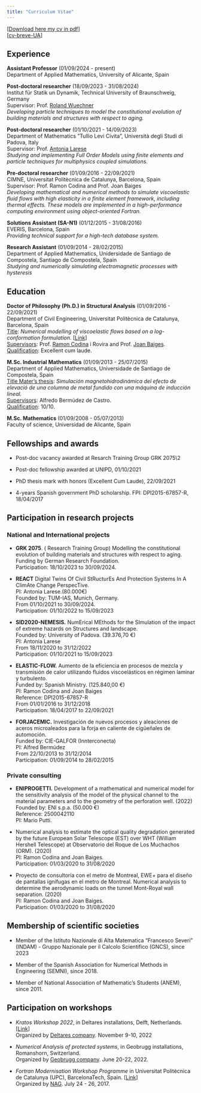 ```yaml
---
title: "Curriculum Vitae"
---
```


[[Download here my cv in pdf](/assets/docs/cv_laura_2501.pdf)]\
[[cv-breve-UA](https://cvnet.cpd.ua.es/curriculum-breve/es/moreno-martinez-laura/21567#)]

## Experience
**Assistant Professor** (01/09/2024 - present)\
Department of Applied Mathematics, University of Alicante, Spain

**Post-doctoral researcher** (18/09/2023 - 31/08/2024)\
Institut für Statik un Dynamik, Technical University of Braunschweig, Germany\
Supervisor: Prof. [Roland Wuechner](https://www.cee.ed.tum.de/st/mitarbeiterinnen/roland-wuechner/)\
*Developing particle techniques to model the constitutional evolution of building materials and structures with respect to aging.*

**Post-doctoral researcher** (01/10/2021 - 14/09/2023)\
Department of Mathematics ”Tullio Levi Civita”, Università degli Studi di Padova, Italy\
Supervisor: Prof. [Antonia Larese](https://www.math.unipd.it/~antonia/)\
*Studying and implementing Full Order Models using finite elements and particle techniques for multiphysics coupled simulations.*

**Pre-doctoral researcher** (01/09/2016 - 22/09/2021)\
CIMNE, Universitat Politècnica de Catalunya, Barcelona, Spain\
Supervisor: Prof. Ramon Codina and Prof. Joan Baiges\
*Developing mathematical and numerical methods to simulate viscoelastic fluid flows with high elasticity in a finite element framework, including thermal effects. These models are implemented in a high-performance computing environment using object-oriented Fortran.*

**Solutions Assistant (SA-N1)** (01/12/2015 - 31/08/2016)\
EVERIS, Barcelona, Spain\
*Providing technical support for a high-tech database system.*

**Research Assistant** (01/09/2014 - 28/02/2015)\
Department of Applied Mathematics, Unidersidade de Santiago de Compostela, Santiago de
Compostela, Spain\
*Studying and numerically simulating electromagnetic processes with hysteresis*

## Education
**Doctor of Philosophy (Ph.D.) in Structural Analysis** (01/09/2016 - 22/09/2021)\
Department of Civil Engineering, Universitat Politècnica de Catalunya, Barcelona, Spain\
<u>Title</u>: *Numerical modelling of viscoelastic flows based on a log-conformation formulation*. [[Link](https://www.tdx.cat/handle/10803/672679#page=1)]\
<u>Supervisors</u>: Prof. [Ramon Codina](https://deca.upc.edu/en/people/ramon.codina) i Rovira and Prof. [Joan Baiges](https://sites.google.com/site/joanbaiges/home).\
<u>Qualification</u>: Excellent cum laude.

**M.Sc. Industrial Mathematics** (01/09/2013 - 25/07/2015)\
Department of Applied Mathematics, Universidade de Santiago de Compostela, Spain\
<u>Title Mater's thesis</u>: *Simulación magnetohidrodinámica del efecto de elevació de una columna de metal fundido con una máquina de inducción lineal.* \
<u>Supervisors</u>: Alfredo Bermúdez de Castro.\
<u>Qualification</u>: 10/10.

**M.Sc. Mathematics** (01/09/2008 - 05/07/2013)\
Faculty of science, Universidad de Alicante, Spain

## Fellowships and awards
* Post-doc vacancy awarded at Resarch Training Group GRK 2075\2

* Post-doc fellowship awarded at UNIPD, 01/10/2021

* PhD thesis mark with honors (Excellent Cum Laude), 22/09/2021

* 4-years Spanish government PhD scholarship. FPI: DPI2015-67857-R, 18/04/2017

## Participation in research projects

### National and International projects

- **GRK 2075**. ( Research Training Group) Modelling the constitutional evolution of building materials and structures with respect to aging.\
Funding by German Research Foundation.\
Participation: 18/10/2023 to 30/09/2024.

- **REACT** Digital Twins Of Civil StRucturEs And Protection Systems In A ClimAte Change PerspecTive.\
PI: Antonia Larese.(80.000€)\
Founded by: TUM-IAS, Munich, Germany. \
From 01/10/2021 to 30/09/2024.\
Participation: 01/10/2022 to 15/09/2023

- **SID2020-NEMESIS.** NumErical MEthods for the SImulation of the impact of extreme hazards on Structures and landscape.\
Founded by: University of Padova. (39.376,70 €)\
PI: Antonia Larese \
From 18/11/2020 to 31/12/2022\
Participation: 01/10/2021 to 15/09/2023

- **ELASTIC-FLOW.** Aumento de la eficiencia en procesos de mezcla y transmisión de calor utilizando fluidos viscoelásticos en régimen laminar y turbulento.\
Funded by: Spanish Ministry. (125.840,00 €)\
PI: Ramon Codina and Joan Baiges\
Reference: DPI2015-67857-R\
From 01/01/2016 to 31/12/2018\
Participation: 18/04/2017 to 22/09/2021

- **FORJACEMIC.** Investigación de nuevos procesos y aleaciones de aceros microaleados para la forja en caliente de cigüeñales de automoción. \
Funded by: CIE-GALFOR (Innterconecta) \
PI: Alfred Bermúdez \
From 22/10/2013 to 31/12/2014\
Participation: 01/09/2014 to 28/02/2015

### Private consulting

- **ENIPROGETTI.** Development of a mathematical and numerical model for the sensitivity analysis of the model of the physical channel to the material parameters and to the geometry of the perforation well. (2022)\
Founded by: ENI s.p.a. (50.000 €) \
Reference: 2500042110\
PI: Mario Putti.\

- Numerical analysis to estimate the optical quality degradation generated by the future European Solar Telescope (EST) over WHT (William Hershell Telescope) at Observatorio del Roque de Los Muchachos (ORM). (2020)\
PI: Ramon Codina and Joan Baiges.\
Participation: 01/03/2020 to 31/08/2020

- Proyecto de consultoría con el metro de Montreal, EWE+ para el diseño de pantallas ignífugas en el metro de Montreal. Numerical analysis to determine the aerodynamic loads on the tunnel Mont-Royal wall separation. (2020)\
PI: Ramon Codina and Joan Baiges.\
Participation: 01/03/2020 to 31/08/2020

## Membership of scientific societies

* Member of the Istituto Nazionale di Alta Matematica "Francesco Severi" (INDAM) - Gruppo Nazionale per il Calcolo Scientifico (GNCS), since 2023

* Member of the Spanish Association for Numerical Methods in Engineering (SEMNI), since 2018.

* Member of National Association of Mathematic’s Students (ANEM), since 2011.


## Participation on workshops

* *Kratos Workshop 2022*, in Deltares installations, Delft, Netherlands. [[Link](https://softwaredays.deltares.nl/-/kratos-workshop-2022-day-1)]\
Organized by [Deltares company](https://www.deltares.nl/en/). November 9-10, 2022

* *Numerical Analysis of protected systems*, in Geobrugg installations, Romanshorn, Switzerland.\
Organized by [Geobrugg company](https://www.geobrugg.com/en/Geobrugg-Safety-is-our-nature-114435.html). June 20-22, 2022.

* *Fortran Modernisation Workshop Programme* in Universitat Politècnica de Catalunya (UPC), BarcelonaTech, Spain. [[Link](http://aulas.cimne.com/vnews/10048/workshop---fortran-modernisation-workshop)]\
Organized by [NAG](https://www.nag.com/). July 24 - 26, 2017.
